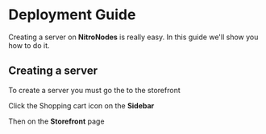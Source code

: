 # Deployment Guide

Creating a server on **NitroNodes** is really easy. In this guide we'll show you how to do it.

## Creating a server

To create a server you must go the to the storefront

Click the Shopping cart icon on the **Sidebar**

Then on the **Storefront** page
